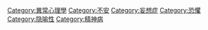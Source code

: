 {{cat main}}

[[Category:異常心理學|Category:異常心理學]]
[[Category:不安|Category:不安]]
[[Category:妄想症|Category:妄想症]]
[[Category:恐懼|Category:恐懼]]
[[Category:隐喻性|Category:隐喻性]]
[[Category:精神病|Category:精神病]]